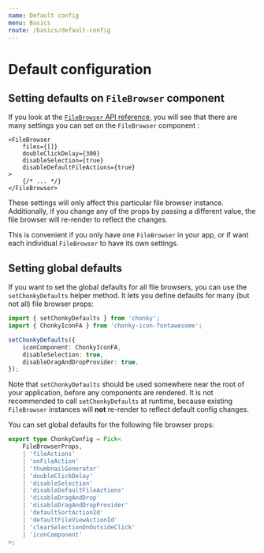 ```yaml
---
name: Default config
menu: Basics
route: /basics/default-config
---
```


# Default configuration

## Setting defaults on `FileBrowser` component

If you look at the [`FileBrowser` API reference](/api/file-browser), you will see that
there are many settings you can set on the `FileBrowser` component :

```tsx
<FileBrowser
    files={[]}
    doubleClickDelay={300}
    disableSelection={true}
    disableDefaultFileActions={true}
>
    {/* ... */}
</FileBrowser>
```

These settings will only affect this particular file browser instance. Additionally, if
you change any of the props by passing a different value, the file browser will
re-render to reflect the changes.

This is convenient if you only have one `FileBrowser` in your app, or if want each
individual `FileBrowser` to have its own settings.

## Setting global defaults

If you want to set the global defaults for all file browsers, you can use the
`setChonkyDefaults` helper method. It lets you define defaults for many (but not all)
file browser props:

```ts
import { setChonkyDefaults } from 'chonky';
import { ChonkyIconFA } from 'chonky-icon-fontawesome';

setChonkyDefaults({
    iconComponent: ChonkyIconFA,
    disableSelection: true,
    disableDragAndDropProvider: true,
});
```

Note that `setChonkyDefaults` should be used somewhere near the root of your
application, before any components are rendered. It is not recommended to call
`setChonkyDefaults` at runtime, because existing `FileBrowser` instances will **not**
re-render to reflect default config changes.

You can set global defaults for the following file browser props:

```ts
export type ChonkyConfig = Pick<
    FileBrowserProps,
    | 'fileActions'
    | 'onFileAction'
    | 'thumbnailGenerator'
    | 'doubleClickDelay'
    | 'disableSelection'
    | 'disableDefaultFileActions'
    | 'disableDragAndDrop'
    | 'disableDragAndDropProvider'
    | 'defaultSortActionId'
    | 'defaultFileViewActionId'
    | 'clearSelectionOnOutsideClick'
    | 'iconComponent'
>;
```
